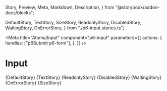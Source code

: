   Story,
  Preview,
  Meta,
  Markdown,
  Description,
} from "@storybook/addon-docs/blocks";


  DefaultStory,
  TextStory,
  SizeStory,
  ReadonlyStory,
  DisabledStory,
  WaitingStory,
  OnErrorStory,
} from "./p6-input.stories.ts";

<Meta
  title="Atoms/Input"
  component="p6-input"
  parameters={{
    actions: {
      handles: ["p6Submit p6-form"],
    },
  }}
/>

# Input

<Preview>
  <Story
    name="Default"
    height="84px"
    parameters={DefaultStory.parameters}
    args={DefaultStory.args}
    argTypes={DefaultStory.argTypes}
  >
    {DefaultStory}
  </Story>
</Preview>

<Preview>
  <Story
    name="Text"
    height="84px"
    parameters={TextStory.parameters}
    args={TextStory.args}
    argTypes={TextStory.argTypes}
  >
    {TextStory}
  </Story>
</Preview>

<Preview>
  <Story
    name="Read only"
    height="84px"
    parameters={ReadonlyStory.parameters}
    args={ReadonlyStory.args}
    argTypes={ReadonlyStory.argTypes}
  >
    {ReadonlyStory}
  </Story>
</Preview>

<Preview>
  <Story
    name="Disabled"
    height="84px"
    parameters={DisabledStory.parameters}
    args={DisabledStory.args}
    argTypes={DisabledStory.argTypes}
  >
    {DisabledStory}
  </Story>
</Preview>

<Preview>
  <Story
    name="Waiting"
    height="84px"
    parameters={WaitingStory.parameters}
    args={WaitingStory.args}
    argTypes={WaitingStory.argTypes}
  >
    {WaitingStory}
  </Story>
</Preview>

<Preview>
  <Story
    name="On error"
    height="84px"
    parameters={OnErrorStory.parameters}
    args={OnErrorStory.args}
    argTypes={OnErrorStory.argTypes}
  >
    {OnErrorStory}
  </Story>
</Preview>

<Preview>
  <Story
    name="Size"
    height="84px"
    parameters={SizeStory.parameters}
    args={SizeStory.args}
    argTypes={SizeStory.argTypes}
  >
    {SizeStory}
  </Story>
</Preview>

<Description markdown={Readme} />

